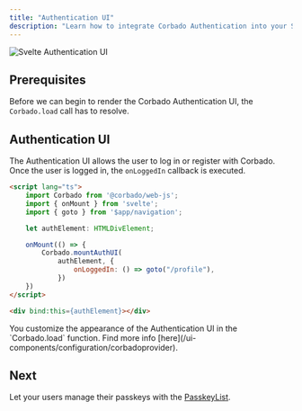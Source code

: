 ```yaml
---
title: "Authentication UI"
description: "Learn how to integrate Corbado Authentication into your Svelte or SvelteKit application."
---
```


![Svelte Authentication UI](/images/frontend-integration/ui-components/corbado-auth/corbadoauth-component-dark.webp)

## Prerequisites

Before we can begin to render the Corbado Authentication UI, the `Corbado.load` call has to resolve.

## Authentication UI

The Authentication UI allows the user to log in or register with Corbado.
Once the user is logged in, the `onLoggedIn` callback is executed.

```html routes/+page.svelte
<script lang="ts">
    import Corbado from '@corbado/web-js';
    import { onMount } from 'svelte';
    import { goto } from '$app/navigation';

    let authElement: HTMLDivElement;

    onMount(() => {
        Corbado.mountAuthUI(
            authElement, {
                onLoggedIn: () => goto("/profile"),
            })
    })
</script>

<div bind:this={authElement}></div>
```

<Note>
    You customize the appearance of the Authentication UI in the `Corbado.load` function.
    Find more info [here](/ui-components/configuration/corbadoprovider).
</Note>

## Next

Let your users manage their passkeys with the [PasskeyList](/fullstack-integration/svelte/passkeylist).